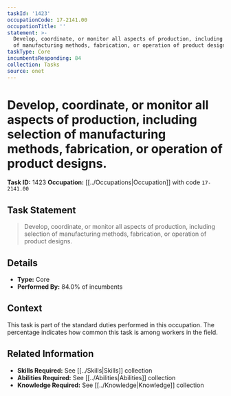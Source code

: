```yaml
---
taskId: '1423'
occupationCode: 17-2141.00
occupationTitle: ''
statement: >-
  Develop, coordinate, or monitor all aspects of production, including selection
  of manufacturing methods, fabrication, or operation of product designs.
taskType: Core
incumbentsResponding: 84
collection: Tasks
source: onet
---
```

# Develop, coordinate, or monitor all aspects of production, including selection of manufacturing methods, fabrication, or operation of product designs.

**Task ID:** 1423
**Occupation:** [[../Occupations|Occupation]] with code `17-2141.00`

## Task Statement

> Develop, coordinate, or monitor all aspects of production, including selection of manufacturing methods, fabrication, or operation of product designs.

## Details

- **Type:** Core
- **Performed By:** 84.0% of incumbents

## Context

This task is part of the standard duties performed in this occupation. The percentage indicates how common this task is among workers in the field.

## Related Information

- **Skills Required:** See [[../Skills|Skills]] collection
- **Abilities Required:** See [[../Abilities|Abilities]] collection
- **Knowledge Required:** See [[../Knowledge|Knowledge]] collection
